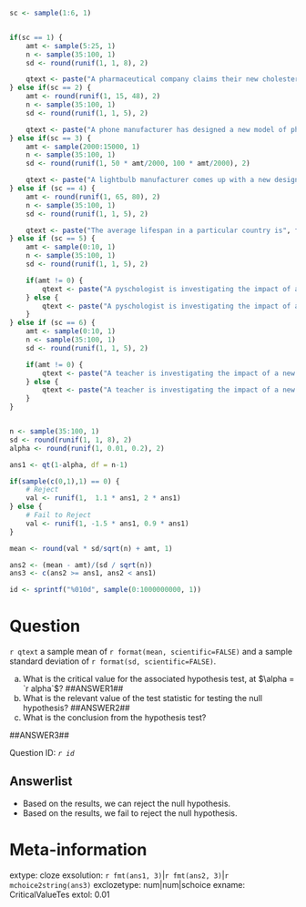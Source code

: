 ```r
sc <- sample(1:6, 1)


if(sc == 1) {
    amt <- sample(5:25, 1)
    n <- sample(35:100, 1)
    sd <- round(runif(1, 1, 8), 2)

    qtext <- paste("A pharmaceutical company claims their new cholesterol-lowering medication reduces cholesterol levels by an average of at least", amt, "points. A clinical trial was conducted with", n, "patients to test this claim. For each patient, the researchers measured their reduction in cholesterol level. The researchers found")
} else if(sc == 2) {
    amt <- round(runif(1, 15, 48), 2)
    n <- sample(35:100, 1)
    sd <- round(runif(1, 1, 5), 2)

    qtext <- paste("A phone manufacturer has designed a new model of phone. They wish to test whether their new phone has a battery life that exceeds that of their outgoing model. Their previous model has an average life of", format(amt, scientific=FALSE, nsmall=2), "hours. They randomly sample", n, "of the new model phones, testing the battery life, and find")
} else if(sc == 3) {
    amt <- sample(2000:15000, 1)
    n <- sample(35:100, 1)
    sd <- round(runif(1, 50 * amt/2000, 100 * amt/2000), 2)

    qtext <- paste("A lightbulb manufacturer comes up with a new design that they hope will lead to a longer-lasting lightbulb. Their existing design is rated for an average of", format(amt, scientific=FALSE, nsmall=2), "hours. To test the new design, the company samples", n, "of the new lightbulbs, testing their lifespan, and they find")
} else if (sc == 4) {
    amt <- round(runif(1, 65, 80), 2)
    n <- sample(35:100, 1)
    sd <- round(runif(1, 1, 5), 2)

    qtext <- paste("The average lifespan in a particular country is", format(amt, scientific=FALSE), "years. An anthropologist is studying a particular regional group of individuals from this country, who the anthropologist suspects live longer on average than other citizens of the country. To test this, the anthropologist randomly samples records from", n, "individuals in this region, recording their lifespans. They find")
} else if (sc == 5) {
    amt <- sample(0:10, 1)
    n <- sample(35:100, 1)
    sd <- round(runif(1, 1, 5), 2)

    if(amt != 0) {
        qtext <- paste("A pyschologist is investigating the impact of a new treatment for depression on their patients. They suspect that it will result in an improvement to the standardized depression scores of their patients of at least", amt, "points. To test this, they randomly sample", n, "patients, and provide the new treatment to them. They record the improvement in depression scores for each individual. They find")
    } else {
        qtext <- paste("A pyschologist is investigating the impact of a new treatment for depression on their patients. They suspect that it will result in an improvement to the standardized depression scores of their patients. To test this, they randomly sample", n, "patients, and provide the new treatment to them. They record the improvement in depression scores for each individual. They find")
    }
} else if (sc == 6) {
    amt <- sample(0:10, 1)
    n <- sample(35:100, 1)
    sd <- round(runif(1, 1, 5), 2)

    if(amt != 0) {
        qtext <- paste("A teacher is investigating the impact of a new teaching method for teaching statistics to their students. They suspect that it will result in an improvement to the test scores of their students of at least", amt, "points. To test this, they randomly sample", n, "students to be given the new teaching method. They record the change in test scores for each individual. They find")
    } else {
        qtext <- paste("A teacher is investigating the impact of a new teaching method for teaching statistics to their students. They suspect that it will result in an improvement to the test scores of their students. To test this, they randomly sample", n, "students to be given the new teaching method. They record the change in test scores for each individual. They find")
    }
}


n <- sample(35:100, 1)
sd <- round(runif(1, 1, 8), 2)
alpha <- round(runif(1, 0.01, 0.2), 2)

ans1 <- qt(1-alpha, df = n-1)

if(sample(c(0,1),1) == 0) {
    # Reject
    val <- runif(1,  1.1 * ans1, 2 * ans1)
} else {
    # Fail to Reject
    val <- runif(1, -1.5 * ans1, 0.9 * ans1)
}

mean <- round(val * sd/sqrt(n) + amt, 1)

ans2 <- (mean - amt)/(sd / sqrt(n))
ans3 <- c(ans2 >= ans1, ans2 < ans1)

id <- sprintf("%010d", sample(0:1000000000, 1))

```

Question
========

`r qtext` a sample mean of `r format(mean, scientific=FALSE)` and a sample standard deviation of `r format(sd, scientific=FALSE)`.

a. What is the critical value for the associated hypothesis test, at $\alpha = `r alpha`$?  ##ANSWER1##
b. What is the relevant value of the test statistic for testing the null hypothesis? ##ANSWER2##
c. What is the conclusion from the hypothesis test? 

##ANSWER3##

Question ID: *`r id`*

Answerlist
------------
* Based on the results, we can reject the null hypothesis.
* Based on the results, we fail to reject the null hypothesis. 


Meta-information
================
extype: cloze
exsolution: `r fmt(ans1, 3)`|`r fmt(ans2, 3)`|`r mchoice2string(ans3)`
exclozetype: num|num|schoice
exname: CriticalValueTes
extol: 0.01